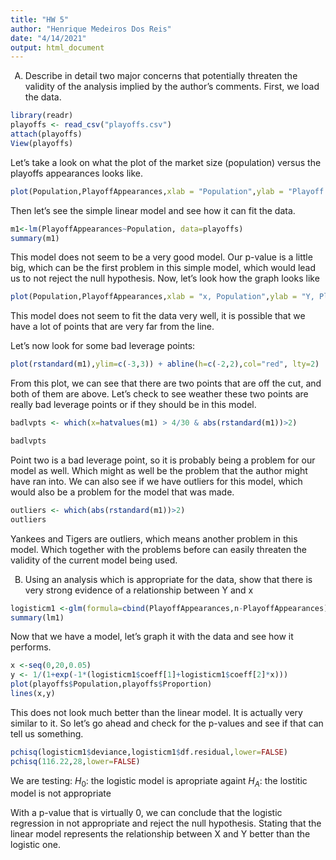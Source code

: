 ---
title: "HW 5"
author: "Henrique Medeiros Dos Reis"
date: "4/14/2021"
output: html_document
---

A)
 Describe in detail two major concerns that potentially threaten the validity 
of the analysis implied by the author’s comments.
First, we load the data. 
```{r}
library(readr)
playoffs <- read_csv("playoffs.csv")
attach(playoffs)
View(playoffs)
```
Let's take a look on what the plot of the market size (population) versus the playoffs appearances looks like.
```{r}
plot(Population,PlayoffAppearances,xlab = "Population",ylab = "Playoff Appearances")
```
Then let's see the simple linear model and see how it can fit the data. 
```{r}
m1<-lm(PlayoffAppearances~Population, data=playoffs)
summary(m1)
```
This model does not seem to be a very good model. Our p-value is a little big, which can be the first problem in this simple model, which would lead us to not reject the null hypothesis. Now, let's look how the graph looks like
```{r}
plot(Population,PlayoffAppearances,xlab = "x, Population",ylab = "Y, Playoff Appearances") + abline(m1)
```
This model does not seem to fit the data very well, it is possible that we have a lot of points that are very far from the line.

Let's now look for some bad leverage points: 
```{r}
plot(rstandard(m1),ylim=c(-3,3)) + abline(h=c(-2,2),col="red", lty=2)
```
From this plot, we can see that there are two points that are off the cut, and both of them are above. Let's check to see weather these two points are really bad leverage points or if they should be in this model.

```{r}
badlvpts <- which(x=hatvalues(m1) > 4/30 & abs(rstandard(m1))>2)

badlvpts
```
Point two is a bad leverage point, so it is probably being a problem for our model as well. Which might as well be the problem that the author might have ran into. We can also see if we have outliers for this model, which would also be a problem for the model that was made.

```{r}
outliers <- which(abs(rstandard(m1))>2)
outliers
```
Yankees and Tigers are outliers, which means another problem in this model. Which together with the problems before can easily threaten the validity of the current model being used.



B)
 Using an analysis which is appropriate for the data, show that there is very 
strong evidence of a relationship between Y and x 

```{r}
logisticm1 <-glm(formula=cbind(PlayoffAppearances,n-PlayoffAppearances)~Population, family = binomial(),data=playoffs)
summary(lm1)

```
Now that we have a model, let's graph it with the data and see how it performs.
```{r}
x <-seq(0,20,0.05)
y <- 1/(1+exp(-1*(logisticm1$coeff[1]+logisticm1$coeff[2]*x)))
plot(playoffs$Population,playoffs$Proportion)
lines(x,y)
```
This does not look much better than the linear model. It is actually very similar to it. So let's go ahead and check for the p-values and see if that can tell us something. 
```{r}
pchisq(logisticm1$deviance,logisticm1$df.residual,lower=FALSE)
pchisq(116.22,28,lower=FALSE)
```
We are testing: $H_0:$ the logistic model is apropriate againt $H_A:$ the lostitic model is not appropriate 

With a p-value that is virtually 0, we can conclude that  the logistic regression in not appropriate and reject the null hypothesis. Stating that the linear model represents the relationship between X and Y better than the logistic one. 





